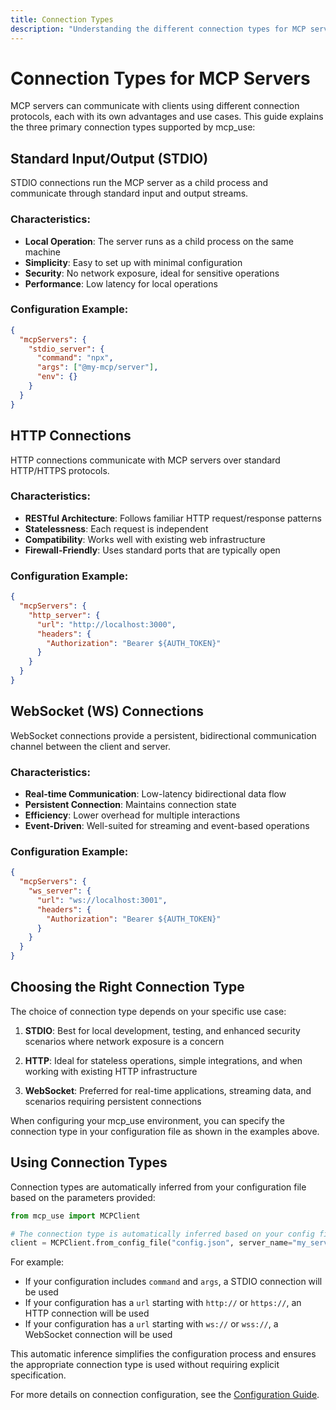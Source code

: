 ```yaml
---
title: Connection Types
description: "Understanding the different connection types for MCP servers"
---
```


# Connection Types for MCP Servers

MCP servers can communicate with clients using different connection protocols, each with its own advantages and use cases. This guide explains the three primary connection types supported by mcp_use:

## Standard Input/Output (STDIO)

STDIO connections run the MCP server as a child process and communicate through standard input and output streams.

### Characteristics:

- **Local Operation**: The server runs as a child process on the same machine
- **Simplicity**: Easy to set up with minimal configuration
- **Security**: No network exposure, ideal for sensitive operations
- **Performance**: Low latency for local operations

### Configuration Example:

```json
{
  "mcpServers": {
    "stdio_server": {
      "command": "npx",
      "args": ["@my-mcp/server"],
      "env": {}
    }
  }
}
```

## HTTP Connections

HTTP connections communicate with MCP servers over standard HTTP/HTTPS protocols.

### Characteristics:

- **RESTful Architecture**: Follows familiar HTTP request/response patterns
- **Statelessness**: Each request is independent
- **Compatibility**: Works well with existing web infrastructure
- **Firewall-Friendly**: Uses standard ports that are typically open

### Configuration Example:

```json
{
  "mcpServers": {
    "http_server": {
      "url": "http://localhost:3000",
      "headers": {
        "Authorization": "Bearer ${AUTH_TOKEN}"
      }
    }
  }
}
```

## WebSocket (WS) Connections

WebSocket connections provide a persistent, bidirectional communication channel between the client and server.

### Characteristics:

- **Real-time Communication**: Low-latency bidirectional data flow
- **Persistent Connection**: Maintains connection state
- **Efficiency**: Lower overhead for multiple interactions
- **Event-Driven**: Well-suited for streaming and event-based operations

### Configuration Example:

```json
{
  "mcpServers": {
    "ws_server": {
      "url": "ws://localhost:3001",
      "headers": {
        "Authorization": "Bearer ${AUTH_TOKEN}"
      }
    }
  }
}
```

## Choosing the Right Connection Type

The choice of connection type depends on your specific use case:

1. **STDIO**: Best for local development, testing, and enhanced security scenarios where network exposure is a concern

2. **HTTP**: Ideal for stateless operations, simple integrations, and when working with existing HTTP infrastructure

3. **WebSocket**: Preferred for real-time applications, streaming data, and scenarios requiring persistent connections

When configuring your mcp_use environment, you can specify the connection type in your configuration file as shown in the examples above.

## Using Connection Types

Connection types are automatically inferred from your configuration file based on the parameters provided:

```python
from mcp_use import MCPClient

# The connection type is automatically inferred based on your config file
client = MCPClient.from_config_file("config.json", server_name="my_server")
```

For example:

- If your configuration includes `command` and `args`, a STDIO connection will be used
- If your configuration has a `url` starting with `http://` or `https://`, an HTTP connection will be used
- If your configuration has a `url` starting with `ws://` or `wss://`, a WebSocket connection will be used

This automatic inference simplifies the configuration process and ensures the appropriate connection type is used without requiring explicit specification.

For more details on connection configuration, see the [Configuration Guide](./configuration).
